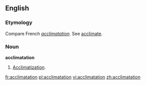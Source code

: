 ==English==

===Etymology===
Compare French ''[[acclimatation]]''.  See [[acclimate]].

===Noun===
'''acclimatation'''
# [[Acclimatization]].

[[fr:acclimatation]]
[[pl:acclimatation]]
[[vi:acclimatation]]
[[zh:acclimatation]]
